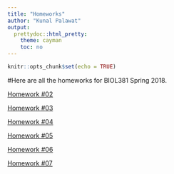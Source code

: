 ```yaml
---
title: "Homeworks"
author: "Kunal Palawat"
output:
  prettydoc::html_pretty:
    theme: cayman
    toc: no
---
```


```r
knitr::opts_chunk$set(echo = TRUE)
```

#Here are all the homeworks for BIOL381 Spring 2018.


[Homework #02](https://kpalawat223.github.io/CompBiol381/homework2)

[Homework #03](https://kpalawat223.github.io/CompBiol381/homework3)

[Homework #04](https://kpalawat223.github.io/CompBiol381/HWinprogress)

[Homework #05](https://kpalawat223.github.io/CompBiol381/HWinprogress)

[Homework #06](https://kpalawat223.github.io/CompBiol381/HWinprogress)

[Homework #07](https://kpalawat223.github.io/CompBiol381/HWinprogress)
